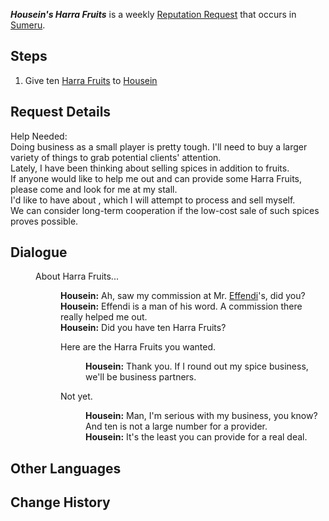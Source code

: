 {{Quest Infobox
|id            = 
|image         = Housein Icon.png
|type          = World
|group         = Request
|summary       = 
|startLocation = [[Sumeru City]], [[Sumeru]]
|region        = Sumeru
|area          = Avidya Forest
|subarea       = Sumeru City
|characters    = Traveler;Housein
|rep           = Sumeru
|mora          = 20,000
}}
'''''Housein's Harra Fruits''''' is a weekly [[Reputation Request]] that occurs in [[Sumeru]].

==Steps==
# Give ten [[Harra Fruit]]s to [[Housein]]

==Request Details==
Help Needed:<br />
Doing business as a small player is pretty tough. I'll need to buy a larger variety of things to grab potential clients' attention.<br />
Lately, I have been thinking about selling spices in addition to fruits.<br />
If anyone would like to help me out and can provide some Harra Fruits, please come and look for me at my stall.<br />
I'd like to have about {{Color|buzz|10 Harra Fruits}}, which I will attempt to process and sell myself.<br />
We can consider long-term cooperation if the low-cost sale of such spices proves possible.

==Dialogue==
{{Quest Description|Housein from Sumeru City needs ten Harra Fruits.}}
{{Dialogue start}}
:{{DIcon|Quest}} About Harra Fruits...
::'''Housein:''' Ah, saw my commission at Mr. [[Effendi]]'s, did you?
::'''Housein:''' Effendi is a man of his word. A commission there really helped me out.
::'''Housein:''' Did you have ten Harra Fruits?
::{{DIcon|Quest}} Here are the Harra Fruits you wanted.
:::'''Housein:''' Thank you. If I round out my spice business, we'll be business partners.
::{{DIcon}} Not yet.
:::'''Housein:''' Man, I'm serious with my business, you know? And ten is not a large number for a provider.
:::'''Housein:''' It's the least you can provide for a real deal.
{{Dialogue end}}

==Other Languages==
{{Other Languages
|en      = Housein's Harra Fruits
|zhs     = 侯赛因的香辛果需求
|zhs_rm  = Hóusàiyīn de Xiāngxīn-guǒ Xūqiú
|zht     = 侯賽因的香辛果需求
|zht_rm  = Hóusàiyīn de Xiāngxīn-guǒ Xūqiú
|zh_tl   = 
|ja      = ホセインのハッラの実のリクエスト
|ja_rm   = Hosein no Harra no Mi no Rikuesuto
|ja_tl   = Housein's Harra Fruits Request
|ko      = 후세인의 향신과 의뢰
|ko_rm   = Husein-ui Hyangsin'gwa Uiroe
|ko_tl   = Housein's Spice Fruits Request
|es      = Frutos harra para Huseín
|es_tl   = Harra Fruits for Housein
|fr      = Des fruits harras pour Housein
|fr_tl   = Some Harra Fruits for Housein
|ru      = Фрукты харра для Хусеина
|ru_tl   = Harra Fruits for Housein
|th      = การสรรหา Harra Fruit ของ Housein
|th_rm   = 
|th_tl   = 
|vi      = Yêu Cầu Về Quả Harra Của Housein
|vi_tl   = 
|de      = Houseins Bitte um Harra-Früchte
|de_tl   = Housein's Request for Harra Fruits
|id      = Permintaan Harra Fruit dari Housein
|id_tl   = Harra Fruit Request from Housein
|pt      = Frutas Harra para Housein
|pt_tl   = 
|tr      = Housein'in Harra Meyveleri
|tr_tl   = 
|it      = Frutti di Harra per Housein
|it_tl   = 
}}

==Change History==
{{Change History|3.0}}